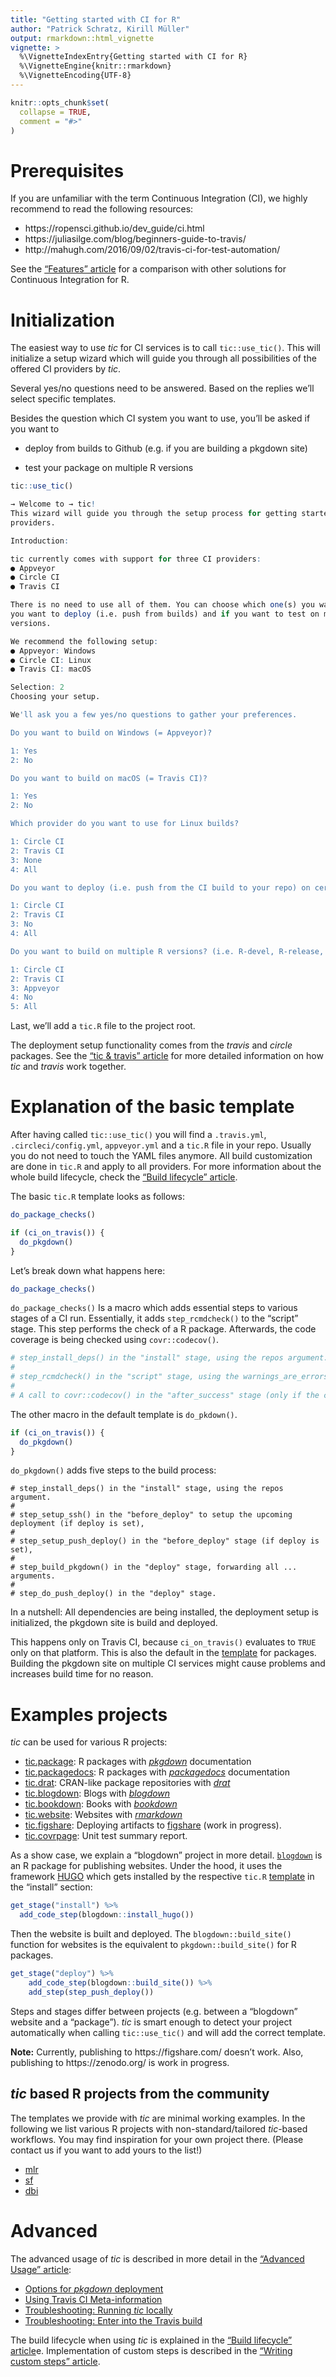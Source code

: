 ```yaml
---
title: "Getting started with CI for R"
author: "Patrick Schratz, Kirill Müller"
output: rmarkdown::html_vignette
vignette: >
  %\VignetteIndexEntry{Getting started with CI for R}
  %\VignetteEngine{knitr::rmarkdown}
  %\VignetteEncoding{UTF-8}
---
```


```r
knitr::opts_chunk$set(
  collapse = TRUE,
  comment = "#>"
)
```

# Prerequisites

If you are unfamiliar with the term Continuous Integration (CI), we highly recommend to read the following resources:

- https://ropensci.github.io/dev_guide/ci.html
- https://juliasilge.com/blog/beginners-guide-to-travis/
- http://mahugh.com/2016/09/02/travis-ci-for-test-automation/

See the ["Features" article](features.html) for a comparison with other solutions for Continuous Integration for R.


# Initialization

The easiest way to use *tic* for CI services is to call `tic::use_tic()`.
This will initialize a setup wizard which will guide you through all possibilities of the offered CI providers by _tic_.

Several yes/no questions need to be answered. 
Based on the replies we'll select specific templates.

Besides the question which CI system you want to use, you'll be asked if you want to 

- deploy from builds to Github (e.g. if you are building a pkgdown site)

- test your package on multiple R versions

```r
tic::use_tic()

→ Welcome to → tic!
This wizard will guide you through the setup process for getting started with various CI
providers.

Introduction:

tic currently comes with support for three CI providers:
● Appveyor
● Circle CI
● Travis CI

There is no need to use all of them. You can choose which one(s) you want to use, whether
you want to deploy (i.e. push from builds) and if you want to test on multiple R
versions.

We recommend the following setup:
● Appveyor: Windows
● Circle CI: Linux
● Travis CI: macOS

Selection: 2
Choosing your setup.

We'll ask you a few yes/no questions to gather your preferences.

Do you want to build on Windows (= Appveyor)? 

1: Yes
2: No

Do you want to build on macOS (= Travis CI)? 

1: Yes
2: No

Which provider do you want to use for Linux builds? 

1: Circle CI
2: Travis CI
3: None
4: All

Do you want to deploy (i.e. push from the CI build to your repo) on certain providers? If yes, which ones? 

1: Circle CI
2: Travis CI
3: No
4: All

Do you want to build on multiple R versions? (i.e. R-devel, R-release, R-oldrelease). If yes, on which platform(s)? 

1: Circle CI
2: Travis CI
3: Appveyor
4: No
5: All
```

Last, we'll add a `tic.R` file to the project root.


The deployment setup functionality comes from the _travis_ and _circle_ packages.
See the ["tic & travis" article](tic-travis.html) for more detailed information on how *tic* and *travis* work together.

# Explanation of the basic template

After having called `tic::use_tic()` you will find a `.travis.yml`, `.circleci/config.yml`,  `appveyor.yml` and a `tic.R` file in your repo.
Usually you do not need to touch the YAML files anymore.
All build customization are done in `tic.R` and apply to all providers.
For more information about the whole build lifecycle, check the ["Build lifecycle" article](build-lifecycle.html).

The basic `tic.R` template looks as follows:

```r
do_package_checks()

if (ci_on_travis()) {
  do_pkgdown()
}
```

Let's break down what happens here:

```r
do_package_checks()
```

`do_package_checks()` Is a macro which adds essential steps to various stages of a CI run. 
Essentially, it adds `step_rcmdcheck()` to the "script" stage. 
This step performs the check of a R package.
Afterwards, the code coverage is being checked using `covr::codecov()`.

```r
# step_install_deps() in the "install" stage, using the repos argument.
# 
# step_rcmdcheck() in the "script" stage, using the warnings_are_errors, notes_are_errors, args, and build_args arguments.
# 
# A call to covr::codecov() in the "after_success" stage (only if the codecov flag is set)
```

The other macro in the default template is `do_pkdown()`.

```r
if (ci_on_travis()) {
  do_pkgdown()
}
```

`do_pkgdown()` adds five steps to the build process:

```reval
# step_install_deps() in the "install" stage, using the repos argument.
# 
# step_setup_ssh() in the "before_deploy" to setup the upcoming deployment (if deploy is set),
# 
# step_setup_push_deploy() in the "before_deploy" stage (if deploy is set),
# 
# step_build_pkgdown() in the "deploy" stage, forwarding all ... arguments.
# 
# step_do_push_deploy() in the "deploy" stage.
```

In a nutshell: All dependencies are being installed, the deployment setup is initialized, the pkgdown site is build and deployed.

This happens only on Travis CI, because `ci_on_travis()` evaluates to `TRUE` only on that platform.
This is also the default in the [template](https://github.com/ropenscilabs/tic/blob/e7649fc32cd5071f62289974af7f38bd36f90cd3/inst/templates/package/tic.R) for packages.
Building the pkgdown site on multiple CI services might cause problems and increases build time for no reason.

# Examples projects

*tic* can be used for various R projects:

- [tic.package](https://github.com/ropenscilabs/tic.package): R packages with [_pkgdown_](https://pkgdown.r-lib.org/) documentation
- [tic.packagedocs](https://github.com/ropenscilabs/tic.packagedocs): R packages with [_packagedocs_](http://hafen.github.io/packagedocs/) documentation
- [tic.drat](https://github.com/ropenscilabs/tic.drat): CRAN-like package repositories with [_drat_](http://dirk.eddelbuettel.com/code/drat.html)
- [tic.blogdown](https://github.com/ropenscilabs/tic.blogdown): Blogs with [_blogdown_](https://bookdown.org/yihui/blogdown/)
- [tic.bookdown](https://github.com/ropenscilabs/tic.bookdown): Books with [_bookdown_](https://bookdown.org/)
- [tic.website](https://github.com/ropenscilabs/tic.website): Websites with [_rmarkdown_](https://rmarkdown.rstudio.com/)
- [tic.figshare](https://github.com/ropenscilabs/tic.figshare): Deploying artifacts to [figshare](https://figshare.com/) (work in progress).
- [tic.covrpage](https://github.com/ropenscilabs/tic.covrpage): Unit test summary report.

As a show case, we explain a "blogdown" project in more detail.
[`blogdown`](https://bookdown.org/yihui/blogdown/) is an R package for publishing websites.
Under the hood, it uses the framework [HUGO](https://gohugo.io/) which gets installed by the respective `tic.R` [template](https://github.com/krlmlr/tic.blogdown/blob/975aedd43fec1dd55e8348eccfca2c7c5f663006/tic.R#L5) in the "install" section:

```r
get_stage("install") %>%
  add_code_step(blogdown::install_hugo())
```

Then the website is built and deployed.
The `blogdown::build_site()` function for websites is the equivalent to `pkgdown::build_site()` for R packages.

```r
get_stage("deploy") %>%
    add_code_step(blogdown::build_site()) %>%
    add_step(step_push_deploy())
```

Steps and stages differ between projects (e.g. between a "blogdown" website and a "package").
*tic* is smart enough to detect your project automatically when calling `tic::use_tic()` and will add the correct template.

**Note:** Currently, publishing to https://figshare.com/ doesn't work.
Also, publishing to https://zenodo.org/ is work in progress.

## *tic* based R projects from the community

The templates we provide with *tic* are minimal working examples.
In the following we list various R projects with non-standard/tailored *tic*-based workflows.
You may find inspiration for your own project there.
(Please contact us if you want to add yours to the list!)

- [mlr](https://github.com/mlr-org/mlr)
- [sf](https://github.com/r-spatial/sf)
- [dbi](https://github.com/r-dbi/DBI)

# Advanced

The advanced usage of *tic* is described in more detail in the ["Advanced Usage" article](advanced.html):

- [Options for _pkgdown_ deployment](advanced.html#pkgdown-deployment) 
- [Using Travis CI Meta-information](advanced.html#using-travis-ci-meta-information)
- [Troubleshooting: Running *tic* locally](advanced.html#troubleshooting-running-tic-locally)
- [Troubleshooting: Enter into the Travis build](advanced.html#troubleshooting-running-tic-locally)

The build lifecycle when using *tic* is explained in the ["Build lifecycle" article](build-lifecycle.html)e.
Implementation of custom steps is described in the ["Writing custom steps" article](custom-steps.html).
